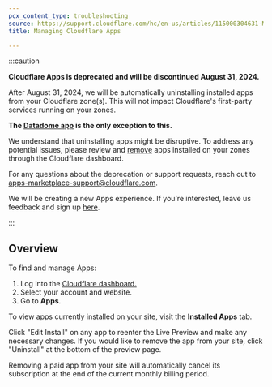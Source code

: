 ```yaml
---
pcx_content_type: troubleshooting
source: https://support.cloudflare.com/hc/en-us/articles/115000304631-Managing-Cloudflare-Apps
title: Managing Cloudflare Apps

---
```


:::caution


**Cloudflare Apps is deprecated and will be discontinued August 31, 2024.**

After August 31, 2024, we will be automatically uninstalling installed apps from your Cloudflare zone(s). This will not impact Cloudflare's first-party services running on your zones.

**The [Datadome app](https://datadome.co/) is the only exception to this.**

We understand that uninstalling apps might be disruptive. To address any potential issues, please review and [remove](/support/more-dashboard-apps/cloudflare-apps/removing-cloudflare-apps/) apps installed on your zones through the Cloudflare dashboard.

For any questions about the deprecation or support requests, reach out to apps-marketplace-support@cloudflare.com.

We will be creating a new Apps experience. If you’re interested, leave us feedback and sign up [here](https://forms.gle/sHxVMoQzZpTtuJak9).


:::

## Overview

To find and manage Apps:

1. Log into the [Cloudflare dashboard.](https://dash.cloudflare.com/login)
2. Select your account and website.
3. Go to **Apps**.

To view apps currently installed on your site, visit the **Installed Apps** tab.

Click "Edit Install" on any app to reenter the Live Preview and make any necessary changes. If you would like to remove the app from your site, click "Uninstall" at the bottom of the preview page.

Removing a paid app from your site will automatically cancel its subscription at the end of the current monthly billing period.
